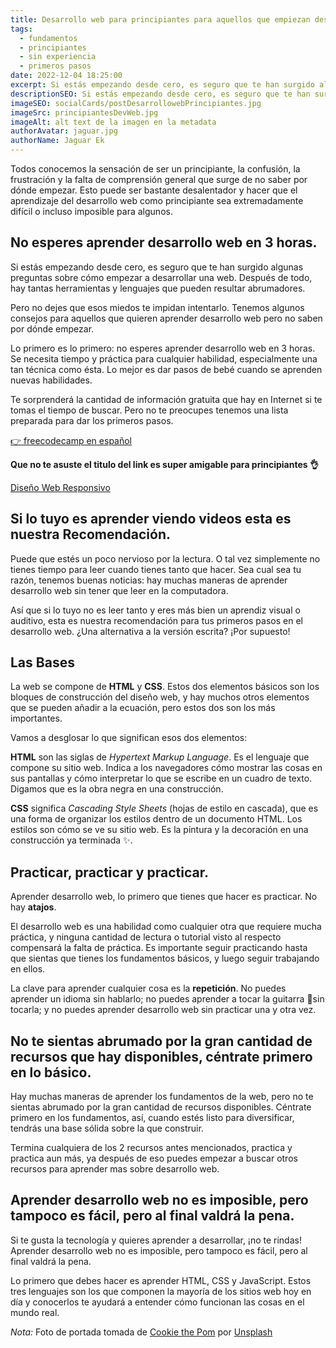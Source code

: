 ```yaml
---
title: Desarrollo web para principiantes para aquellos que empiezan desde cero
tags:
  - fundamentos
  - principiantes
  - sin experiencia
  - primeros pasos
date: 2022-12-04 18:25:00
excerpt: Si estás empezando desde cero, es seguro que te han surgido algunas preguntas sobre cómo empezar a desarrollar una web. Después de todo, hay tantas herramientas y lenguajes que pueden resultar abrumadores.
descriptionSEO: Si estás empezando desde cero, es seguro que te han surgido algunas preguntas sobre cómo empezar a desarrollar una web. Después de todo, hay tantas herramientas y lenguajes que pueden resultar abrumadores.
imageSEO: socialCards/postDesarrollowebPrincipiantes.jpg
imageSrc: principiantesDevWeb.jpg
imageAlt: alt text de la imagen en la metadata
authorAvatar: jaguar.jpg
authorName: Jaguar Ek
---
```


Todos conocemos la sensación de ser un principiante, la confusión, la frustración y la falta de comprensión general que surge de no saber por dónde empezar. Esto puede ser bastante desalentador y hacer que el aprendizaje del desarrollo web como principiante sea extremadamente difícil o incluso imposible para algunos.

## No esperes aprender desarrollo web en 3 horas.

Si estás empezando desde cero, es seguro que te han surgido algunas preguntas sobre cómo empezar a desarrollar una web. Después de todo, hay tantas herramientas y lenguajes que pueden resultar abrumadores.

Pero no dejes que esos miedos te impidan intentarlo. Tenemos algunos consejos para aquellos que quieren aprender desarrollo web pero no saben por dónde empezar.

Lo primero es lo primero: no esperes aprender desarrollo web en 3 horas. Se necesita tiempo y práctica para cualquier habilidad, especialmente una tan técnica como ésta. Lo mejor es dar pasos de bebé cuando se aprenden nuevas habilidades.

Te sorprenderá la cantidad de información gratuita que hay en Internet si te tomas el tiempo de buscar. Pero no te preocupes tenemos una lista preparada para dar los primeros pasos.

[👉 freecodecamp en español](https://www.freecodecamp.org/espanol/)

**Que no te asuste el titulo del link es super amigable para principiantes 👌**

[Diseño Web Responsivo](https://www.freecodecamp.org/espanol/learn/2022/responsive-web-design/)

## Si lo tuyo es aprender viendo videos esta es nuestra Recomendación.

Puede que estés un poco nervioso por la lectura. O tal vez simplemente no tienes tiempo para leer cuando tienes tanto que hacer. Sea cual sea tu razón, tenemos buenas noticias: hay muchas maneras de aprender desarrollo web sin tener que leer en la computadora.

Así que si lo tuyo no es leer tanto y eres más bien un aprendiz visual o auditivo, esta es nuestra recomendación para tus primeros pasos en el desarrollo web. ¿Una alternativa a la versión escrita? ¡Por supuesto!

<YouTube id='mU6anWqZJcc' />

## Las Bases

La web se compone de **HTML** y **CSS**. Estos dos elementos básicos son los bloques de construcción del diseño web, y hay muchos otros elementos que se pueden añadir a la ecuación, pero estos dos son los más importantes.

Vamos a desglosar lo que significan esos dos elementos:

**HTML** son las siglas de _Hypertext Markup Language_. Es el lenguaje que compone su sitio web. Indica a los navegadores cómo mostrar las cosas en sus pantallas y cómo interpretar lo que se escribe en un cuadro de texto. Digamos que es la obra negra en una construcción.

**CSS** significa _Cascading Style Sheets_ (hojas de estilo en cascada), que es una forma de organizar los estilos dentro de un documento HTML. Los estilos son cómo se ve su sitio web. Es la pintura y la decoración en una construcción ya terminada ✨.

## Practicar, practicar y practicar.

Aprender desarrollo web, lo primero que tienes que hacer es practicar. No hay **atajos**.

El desarrollo web es una habilidad como cualquier otra que requiere mucha práctica, y ninguna cantidad de lectura o tutorial visto al respecto compensará la falta de práctica. Es importante seguir practicando hasta que sientas que tienes los fundamentos básicos, y luego seguir trabajando en ellos.

La clave para aprender cualquier cosa es la **repetición**. No puedes aprender un idioma sin hablarlo; no puedes aprender a tocar la guitarra 🎸sin tocarla; y no puedes aprender desarrollo web sin practicar una y otra vez.

## No te sientas abrumado por la gran cantidad de recursos que hay disponibles, céntrate primero en lo básico.

Hay muchas maneras de aprender los fundamentos de la web, pero no te sientas abrumado por la gran cantidad de recursos disponibles. Céntrate primero en los fundamentos, así, cuando estés listo para diversificar, tendrás una base sólida sobre la que construir.

Termina cualquiera de los 2 recursos antes mencionados, practica y practica aun más, ya después de eso puedes empezar a buscar otros recursos para aprender mas sobre desarrollo web.

## Aprender desarrollo web no es imposible, pero tampoco es fácil, pero al final valdrá la pena.

Si te gusta la tecnología y quieres aprender a desarrollar, ¡no te rindas! Aprender desarrollo web no es imposible, pero tampoco es fácil, pero al final valdrá la pena.

Lo primero que debes hacer es aprender HTML, CSS y JavaScript. Estos tres lenguajes son los que componen la mayoría de los sitios web hoy en día y conocerlos te ayudará a entender cómo funcionan las cosas en el mundo real.

_Nota:_ Foto de portada tomada de [Cookie the Pom](https://unsplash.com/@cookiethepom?utm_source=unsplash&utm_medium=referral&utm_content=creditCopyText) por [Unsplash](https://unsplash.com/es/s/fotos/computer?utm_source=unsplash&utm_medium=referral&utm_content=creditCopyText)
